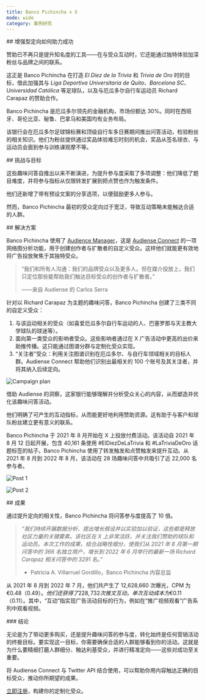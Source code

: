 ```yaml
---
title: Banco Pichincha x X
mode: wide
category: 案例研究
---
```


<div id="how-enhanced-targeting-enhances-success">
  ## 增强型定向如何助力成功
</div>

赞助已不再只是提升知名度的工具——在与受众互动时，它还能通过独特体验加深粉丝与品牌之间的联系。

这正是 Banco Pichincha 在打造 *El Diez de la Trivia* 和 *Trivia de Oro* 时的目标，借此加强其与 *Liga Deportiva Universitaria de Quito*、*Barcelona SC*、*Universidad Católica* 等足球队，以及与厄瓜多尔自行车运动员 Richard Carapaz 的赞助合作。

Banco Pichincha 是厄瓜多尔领先的金融机构，市场份额达 30%。同时在西班牙、哥伦比亚、秘鲁、巴拿马和美国均有业务布局。

该银行会在厄瓜多尔足球锦标赛和顶级自行车多日赛期间推出问答活动，检验粉丝的相关知识。他们为粉丝提供通过奖品体验难忘时刻的机会，奖品从签名球衣、与运动员会面到参与训练课观摩不等。

<div id="challenges-and-goals">
  ## 挑战与目标
</div>

这些趣味问答自推出以来不断演进，为提升参与度采取了多项调整：他们降低了题目难度，并将参与指标从仅限转发扩展到把点赞也作为触发条件。

他们还新增了带有预设文案的分享选项，以便鼓励更多人参与。

然而，Banco Pichincha 最初的受众定向过于宽泛，导致互动策略未能触达合适的人群。 

<div id="solution">
  ## 解决方案
</div>

Banco Pichincha 使用了 [Audience Manager](https://help.audiense.com/knowledge/audience-manager)，这是 [Audiense Connect](https://resources.audiense.com/blog/what-can-i-do-with-audiense-connect-twitter-marketing-plan) 的一项网络图分析功能，用于创建创作者与扩散者的自定义受众。这样他们就能更有效地将广告投放聚焦于其独特受众。

> “我们和所有人沟通：我们的品牌受众以及更多人。但在媒介投放上，我们只定位那些能帮助我们触达目标受众的创作者与扩散者。”
> 
> ——来自 Audiense 的 Carlos Serra

针对以 Richard Carapaz 为主题的趣味问答，Banco Pichincha 创建了三类不同的自定义受众：

1. 与该运动相关的受众（如喜爱厄瓜多尔自行车运动的人、巴塞罗那与天主教大学球队的球迷等）。
1. 面向第一类受众的影响者受众。这些影响者通过在 X 广告活动中更高的出价来助推传播。这只能通过图谱分群与定制化受众实现。 
1. “关注者”受众：利用关注图谱识别在厄瓜多尔、与自行车领域相关的目标人群。Audiense Connect 帮助他们识别出最相关的 100 个账号及其关注者，并将其纳入后续定向。 

![Campaign plan](/images/success-stories/audiense-banco-pichincha-1.png)

借助 Audiense 的洞察，这家银行能够理解并分析受众关心的内容，从而塑造并优化该趣味问答活动。

他们明确了可产生的互动指标，从而能更好地利用赞助资源。这有助于与客户和球队粉丝建立更有意义的联系。

Banco Pichincha 于 2021 年 8 月开始在 X 上投放付费活动。该活动自 2021 年 8 月 12 日起开展，包含 40,161 条使用 #ElDiezDeLaTrivia 和 #LaTriviaDeOro 话题标签的帖子。Banco Pichincha 使用了转发触发和点赞触发来提升互动。从 2021 年 8 月到 2022 年 8 月，该活动在 28 场趣味问答中共吸引了近 22,000 名参与者。

![Post 1](/images/success-stories/audiense-banco-pichincha-2.png)

![Post 2](/images/success-stories/audiense-banco-pichincha-3.png)

<div id="results">
  ## 成果
</div>

通过提升定向的相关性，Banco Pichincha 将问答参与度提高了 10 倍。

> *“我们持续开展数据分析、提出增长假设并以实验加以验证，这些都是释放社区力量的关键要素。该社区在 X 上非常活跃，并关注我们赞助的球队和运动员。本次工作的成果，结合战略性细分，使我们从 2021 年 8 月第一期问答中的 366 名独立用户，增长到 2022 年 6 月举行的最新一场 Richard Carapaz 相关问答中的 3291 名。”*
> 
> - Patricia A. Villarruel Gordillo，Banco Pichincha 内容总监

从 2021 年 8 月到 2022 年 7 月，他们共产生了 12,628,660 次曝光，CPM 为 €0.48（$0.49）。他们还获得了 228,732 次推文互动，单次互动成本为 €0.11（$0.11）。其中，“互动”指实现广告活动目标的行为，例如在“推广视频观看”广告系列中观看视频。 

<div id="conclusion">
  ### 结论
</div>

无论是为了带动更多购买，还是提升趣味问答的参与度，转化始终是任何营销活动的终极目标。要实现这一目标，你需要确保合适的人群能够看到你的活动。这就是为什么要精细打磨人群细分、触达利基受众，并进行精准定向——这些对成功至关重要。

将 Audiense Connect 与 Twitter API 结合使用，可以帮助你用内容触达正确的目标受众，推动你所期望的成果。

[立即注册](https://dashboard.audiense.com/app/signup/connect)，构建你的定制化受众。